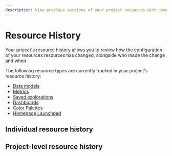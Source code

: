 ```yaml
---
description: View previous versions of your project resources with immutable resources.
---
```


# Resource History

Your project's resource history allows you to review how the configuration of your resources resources has changed, alongside who made the change and when.

The following resource types are currently tracked in your project's resource history:
- [Data models](/docs/data-modeling)
- [Metrics](/docs/metrics)
- [Saved explorations](/docs/visualizing-data/explorations#creating-a-saved-exploration)
- [Dashboards](/docs/dashboards)
- [Color Palettes](/docs/data-ops/config-schema/Color-Palette)
- [Homepage Launchpad](/docs/data-ops/config-schema/Homepage-Launchpad)

## Individual resource history


## Project-level resource history





